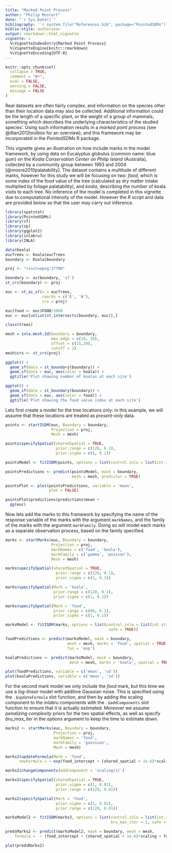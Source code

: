 ```yaml
---
title: "Marked Point Process"
author: "Philip Mostert"
date: "`r Sys.Date()`"
bibliography: '`r system.file("References.bib", package="PointedSDMs")`'
biblio-style: authoryear
output: rmarkdown::html_vignette
vignette: >
  %\VignetteIndexEntry{Marked Point Process}
  %\VignetteEngine{knitr::rmarkdown}
  %\VignetteEncoding{UTF-8}
---
```


```r
knitr::opts_chunk$set(
  collapse = TRUE,
  comment = "#>",
  eval = FALSE,
  warning = FALSE,
  message = FALSE
)

```

Real datasets are often fairly complex, and information on the species other than their location data may also be collected. Additional information could be the length of a specific plant, or the weight of a group of mammals, something which describes the underlying characteristics of the studied species'. Using such information results in a *marked point process (*see @illian2012toolbox for an overview); and this framework may be incorporated in the *PointedSDMs* R package*.*

This vignette gives an illustration on how include marks in the model framework, by using data on Eucalyptus globulus (common name: blue gum) on the *Koala Conservation Center on Philip Island* (Australia), collected by a community group between 1993 and 2004 [@moore2010palatability]. The dataset contains a multitude of different marks, however for this study we will be focusing on two: *food*, which is some index of the food value of the tree (calculated as dry matter intake multiplied by foliage palatability), and *koala*, describing the number of koala visits to each tree. No inference of the model is completed in this vignette due to computational intensity of the model. However the *R* script and data are provided below so that the user may carry out inference.

```r
library(spatstat)
library(PointedSDMs)
library(sf)
library(sp)
library(ggplot2)
library(inlabru)
library(INLA)
```

```r

data(Koala)
eucTrees <- Koala$eucTrees
boundary <- Koala$boundary

```

```r

proj <- "+init=epsg:27700"

boundary <- as(boundary, 'sf')
st_crs(boundary) <- proj

euc <- st_as_sf(x = eucTrees,
                coords = c('E', 'N'),
                crs = proj)

euc$food <- euc$FOOD/1000
euc <- euc[unlist(st_intersects(boundary, euc)),]

class(trees)

mesh = inla.mesh.2d(boundary = boundary, 
                    max.edge = c(10, 20), 
                    offset = c(15,20),
                    cutoff = 2)
mesh$crs <- st_crs(proj)

ggplot() + 
  geom_sf(data = st_boundary(boundary)) + 
  geom_sf(data = euc, aes(color = koala)) + 
  ggtitle('Plot showing number of koalas at each site')

ggplot() + 
  geom_sf(data = st_boundary(boundary)) + 
  geom_sf(data = euc, aes(color = food)) + 
  ggtitle('Plot showing the food value index at each site')


```

Lets first create a model for the tree locations only: in this example, we will assume that these locations are treated as *present-only* data.

```r

points <- startISDM(euc, Boundary = boundary,
                    Projection = proj, 
                    Mesh = mesh)

points$specifySpatial(sharedSpatial = TRUE,
                      prior.range = c(120, 0.1),
                      prior.sigma = c(1, 0.1))

pointsModel <- fitISDM(points, options = list(control.inla = list(int.strategy = 'eb')))

pointsPredictions <- predict(pointsModel, mask = boundary,
                             mesh = mesh, predictor = TRUE)

pointsPlot <- plot(pointsPredictions, variable = 'mean', 
                   plot = FALSE)

pointsPlot$predictions$predictions$mean + 
  gg(euc)

```

Now lets add the marks to this framework by specifying the name of the response variable of the marks with the argument `markNames`, and the family of the marks with the argument `markFamily`. Doing so will model each marks as a separate observation process, based on the family specified.

```r

marks <- startMarks(euc, Boundary = boundary,
                    Projection = proj,
                    markNames = c('food', 'koala'), 
                    markFamily = c('gamma', 'poisson'),
                    Mesh = mesh)

marks$specifySpatial(sharedSpatial = TRUE,
                      prior.range = c(120, 0.1),
                      prior.sigma = c(1, 0.1))

marks$specifySpatial(Mark = 'koala',
                     prior.range = c(120, 0.1),
                     prior.sigma = c(1, 0.1))

marks$specifySpatial(Mark = 'food',
                     prior.range = c(60, 0.1),
                     prior.sigma = c(1, 0.1))

marksModel <- fitISDM(marks, options = list(control.inla = list(int.strategy = 'eb'),
                                             safe = TRUE))

foodPredictions <- predict(marksModel, mask = boundary, 
                           mesh = mesh, marks = 'food', spatial = TRUE,
                           fun = 'exp')

koalaPredictions <- predict(marksModel, mask = boundary, 
                            mesh = mesh, marks = 'koala', spatial = TRUE)

plot(foodPredictions, variable = c('mean', 'sd'))
plot(koalaPredictions, variable = c('mean', 'sd'))
```

For the second mark model we only include the *food* mark, but this time we use a *log-linear* model with additive Gaussian noise. This is specified using the `.$updateFormula` slot function, and then by adding the scaling component to the *inlabru* components with the `.$addComponents` slot function to ensure that it is actually estimated. Moreover we assume *penalizing complexity* priors for the two spatial effects, as well as specify *bru_max_iter* in the *options* argument to keep the time to estimate down.

```r

marks2 <- startMarks(euc, Boundary = boundary,
                     Projection = proj,
                     markNames = 'food', 
                     markFamily = 'gaussian',
                     Mesh = mesh)

marks2$updateFormula(Mark = 'food', 
      newFormula = ~ exp(food_intercept + (shared_spatial + 1e-6)*scaling + food_spatial))

marks2$changeComponents(addComponent = 'scaling(1)')

marks2$specifySpatial(sharedSpatial = TRUE, 
                      prior.sigma = c(1, 0.01), 
                      prior.range = c(120, 0.01))

marks2$specifySpatial(Mark = 'food',  
                      prior.sigma = c(1, 0.01), 
                      prior.range = c(120, 0.01))

marksModel2 <- fitISDM(marks2, options = list(control.inla = list(int.strategy = 'eb'),
                                              bru_max_iter = 2, safe = TRUE))

predsMarks2 <- predict(marksModel2, mask = boundary, mesh = mesh,
    formula =  ~ (food_intercept + (shared_spatial + 1e-6)*scaling + food_spatial))

plot(predsMarks2)
```
